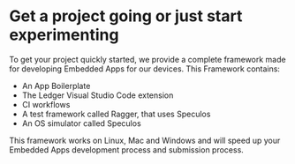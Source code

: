 
# Get a project going or just start experimenting

To get your project quickly started, we provide a complete framework made for developing Embedded Apps for our devices. This Framework contains:

- An App Boilerplate
- The Ledger Visual Studio Code extension
- CI workflows
- A test framework called Ragger, that uses Speculos
- An OS simulator called Speculos

This framework works on Linux, Mac and Windows and will speed up your Embedded Apps development process and submission process.

<Cards num={2}>
  <Card
    title="The Ledger framework"
    href="/docs/device-app/quickstart/framework"
  />
  <Card
    title="Build & Load an app"
    href="/docs/device-app/quickstart/build-load"
  />
</Cards>